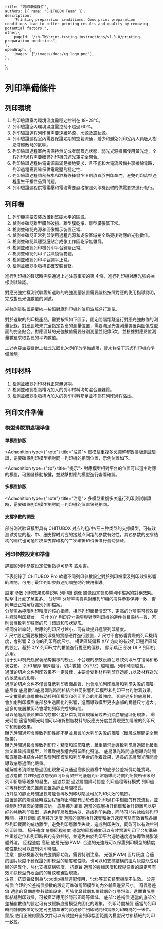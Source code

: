 	title: "列印準備條件",
	authors: [{ name: "CHITUBOX Team" }],
	description:
		"Printing preparation conditions. Good print preparation conditions lead to better printing results and quality by removing potential factors.",
	other:{
		pageId: "/zh-TW/print-testing-instructions/v1.0.0/printing-preparation-conditions",
	},
	openGraph: {
		images: ["/images/docs/og_logo.png"],
	},
};

# 列印準備條件

## 列印環境

1. 列印驗證室內環境溫度需穩定控制在 18~28℃。
2. 列印驗證室內環境濕度需控制不超過 60%。
3. 列印驗證過程列印機需要遠離熱源、水源及震動源。
4. 列印驗證過程室內需要保證定期的空氣流通，減少和避免列印室內人員吸入樹脂液體散發的氣味。
5. 列印驗證過程室內需保持無光或者弱藍光狀態，弱光光源推薦使用黃光燈，全程列印過程需要確保列印機的遮光罩完全閉合。
6. 列印驗證過程供電電源需滿足接地要求，且不能和大電流設備共享接線電路，列印過程需要確保供電電壓的穩定性。
7. 列印驗證過程請勿將水和酒精等揮發性溶劑放置於列印室內，避免列印成型過程產生干擾性品質問題。
8. 列印驗證過程供電電壓和電流需要嚴格按照列印機設備的供電要求進行執行。

## 列印機

1. 列印機需要安裝放置到堅硬水平的區域。
2. 檢測並確認離型膜無破損、離型膜乾淨、離型膜張緊正常。
3. 檢測並確認光源和圖像顯示裝置正常。
4. 檢測並確認正常列印使用過程光源和成像區域完全點亮後對應的光強數值。
5. 檢測並確認與離型膜貼合成像工作區乾淨無雜質。
6. 檢測並確認列印機列印平台鎖緊正常。
7. 檢測並確認列印平台無殘留物體。
8. 檢測並確認列印平台調平正常。
9. 檢測並確認樹脂槽正確安裝鎖緊。

進行列印機的確認時需要通過上述注意事項的第 4 條，進行列印機對應光強的抽樣測試確認。

對應光強抽樣測試驗證所選取的光強測量裝置需要嚴格按照對應的使用指導說明，完成對應光強數值的測試。

<Admonition type="warning" title="警告">
	光強測量裝置需要統一按照對應列印機的使用波段進行測量。
</Admonition>

對於選取的列印機產品，需要按照如下圖示，固定間隔距離進行對應光強數值的測量記錄，對應區域未完全指定對應的測量位置，需要滿足光強測量裝置與圖像成型面的完全貼合，對應區域的光強數值需要分別測量並記錄5次，並根據對應點位測量數值求取對應的平均數值。

<ImageContainer src="/images/docs/zh-CN/chitubox-printing-test/1.x.x/test-preparation/front-of-printer.svg" />

<Admonition type="note" title="注意">
	上述內容主要針對上拉式光固化3d列印的準備處理，暫未包括下沉式列印機的準備說明。
</Admonition>

## 列印材料

1. 檢測並確認列印材料正常無過期。
2. 檢測並確認樹脂槽內加入的列印材料均勻混合無雜質。
3. 檢測並確認樹脂槽內加入的列印材料充足並不會在列印過程溢出。

## 列印文件準備

### 模型排版預處理準備

#### 單模型排版

<Admonition type={"note"} title="注意">
	單模型重複多次調整參數排版測試驗證，需要確保列印模型相對同一列印機的相同位置，示例位置如下。
</Admonition>

<ImageContainer src="/images/docs/zh-CN/chitubox-printing-test/1.x.x/test-preparation/single-model_001.png" />

<Admonition type={"tip"} title="提示">
	對應模型相對平台的位置可以選中對應的模型，可觸發移動按鍵，並點擊對應的模型進行查看確認。
</Admonition>

#### 多模型排版

<Admonition type={"note"} title="注意">
	多模型重複多次進行列印測試驗證時，需要確保列印模型相對同一列印機的位置保持相同。
</Admonition>

#### 支撐參數的調整

部分测试验证模型具有 CHITUBOX 对应的粗/中/细三种类型的支撑模型，可有效测试对应的粗、中、细支撑时对应的接触点间距的参数有效性，其它参数的支撑结构的测试也可通过模型支撑结构的二次编辑和设置进行测试验证。

### 列印參數設定和準備

詳細的列印參數設定使用指導可參考 <Link href="https://manual.chitubox.com/zh-CN/chitubox-pro/latest/setting-up/configure-print-parameters">説明書</Link>。

下表記錄了 CHITUBOX Pro 軟體不同列印參數設定對於列印檔案及列印效果影響的說明，可用于最佳列印參數適配調整時的使用指導。

<ResponsiveTable>
	<thead>
		<tr>
			<th>設定</th>
			<th>參數</th>
			<th>列印效果影響説明</th>
		</tr>
	</thead>
	<tbody>
		<tr>
			<td className="min-w-20" rowSpan="5">
				列印機
			</td>
			<td>鏡像</td>
			<td>
				鏡像設定會影響列印檔案的對稱效果。點擊<Link href="https://www.chitubox.com/zh-Hans/academy/tutorials/chitubox-basic/manual/guide-for-mirror-parameters-in-chitubox">
					📖此處</Link>了解更多。
			</td>
		</tr>
		<tr>
			<td>分辨率</td>
			<td>
				分辨率需要與對應列印機的硬件參數保持一致，否則無法正常解析識別列印檔案。<br />
				分辨率為極限列印精度的核心指標，相同列印面積情況下，更高的分辨率可有效提升極限列印精度。
			</td>
		</tr>
		<tr>
			<td>尺寸</td>
			<td>
				X/Y 列印尺寸需要與對應列印機的硬件參數保持一致，否則會導致列印檔案的尺寸錯誤和形狀變形。<br />
				相同分辨率時，對應的列印尺寸越小，可有效提升極限列印精度。<br />
				Z 尺寸設定需要根據列印機的實際硬件進行設置，Z 尺寸不會影響實際的列印機精度，會影響 Z 方向的列印高度尺寸。
			</td>
		</tr>
		<tr>
			<td>構建區域偏移</td>
			<td>
				X/Y 方向的有效列印邊界區域的設定。基於 X/Y
				列印尺寸的數值進行對應的偏移。
			</td>
		</tr>
		<tr>
			<td>顯示矯正</td>
			<td>
				部分 DLP 列印机适用。<br />
				用于列印机光机安装结构偏移的校正，不合理的参数设置会导致列印尺寸错误和形状变形。
			</td>
		</tr>
		<tr>
			<td rowSpan="14">列印</td>
			<td>層厚 </td>
			<td>
				層厚越薄，切片數據（X/Y/Z）越精細，列印時間越長。<br />
				過薄的切片文件列印效果不一定最佳，主要會受到材料列印穿透能力以及材料對光的敏感度的影響。<br />
				過厚的切片文件不僅會降低列印表面品質，也會增加列印斷層和列印失敗的風險。
			</td>
		</tr>
		<tr>
			<td>底层数 </td>
			<td>
				底層數和底層曝光時間相結合共同影響列印模型和列印平台的附着效果。一定數量的底層數有助於列印模型和列印平台的附着強度。
				但是過多的底層數，會加劇列印模型底部發生過固化的影響，進而導致模型更多底部的實體尺寸過大；過多的底層數同時會增加列印完成的時間。<br />
				可以通過高級設置中的底部公差补偿功能實現緩解或者消除底層過固化現象。
			</td>
		</tr>
		<tr>
			<td>曝光時間</td>
			<td>
				適當的曝光時間可以確保樹脂材料的反應充分度並實現更加精確的列印尺寸和細節效果。<br />
				曝光時間過短會導致列印性能不足並且會加大列印失敗的風險（斷層或層間完全無銜接）。<br />
				曝光時間過長會導致列印尺寸精度和細節降低，嚴重情況會導致列印層過固化嚴重無法準確辨識模型，並導致樹脂槽內殘留固化殘渣。
			</td>
		</tr>
		<tr>
			<td>底層曝光時間</td>
			<td>
				底層曝光時間和底層數相結合共同影響列印模型和列印平台的附着效果，過長的底層曝光時間會導致底層過固化嚴重。<br />
				緩解或者消除底層過固化現象可以通過高級設置欄中的底部公差補償功能實現。
			</td>
		</tr>
		<tr>
			<td>過渡層數</td>
			<td rowSpan="3">
				合理的過渡層設置可以有效控制底層到正常層曝光時間的突變所帶來的列印斷層等現象的發生。
			</td>
		</tr>
		<tr>
			<td>過渡類型</td>
		</tr>
		<tr>
			<td>過渡層間隔時間差</td>
		</tr>
		<tr>
			<td>列印過程等待模式</td>
			<td>
				列印過程等待模式優先推薦設置為靜止時間模式。<br />
				抬升後的靜止時間過長可能會導致列印缺陷並增加列印失敗的風險。<br />
				設置適當的燈滅延時或回程後靜止時間有助於改善列印過程中樹脂的有效流動，並控制列印表面的液體波動。
			</td>
		</tr>
		<tr>
			<td>底層擡升距離</td>
			<td rowSpan="2">
				適當的底層抬升距離和抬升距離可以更好的輔助列印離型，避免列印層離型失效，造成列印失敗，同時可以有效控制列印時間。
			</td>
		</tr>
		<tr>
			<td>擡升距離</td>
		</tr>
		<tr>
			<td>底層擡升速度</td>
			<td rowSpan="2">
				適當的底層抬升速度和抬升速度可以有效實現各類型列印截面的成功離型，避免列印層離型失效，造成列印失敗，同時可以有效控制列印時間。
			</td>
		</tr>
		<tr>
			<td>擡升速度</td>
		</tr>
		<tr>
			<td>底層回程速度</td>
			<td rowSpan="2">
				適當的回程速度可以有效實現列印平台的準確性重複定位和列印時長的有效控制，並避免由於列印平台運動速度過快導致樹脂液體外溢。
			</td>
		</tr>
		<tr>
			<td>回程速度</td>
		</tr>
		<tr>
			<td rowSpan="9">高級</td>
			<td>底層光强(PWM)</td>
			<td rowSpan="2">
				合適的光強既可以保證列印模型的精度和性能也可以控制列印時間。<br />
				注意：部分機器沒有光強調節功能，需要特別注意。
			</td>
		</tr>
		<tr>
			<td>光强(PWM)</td>
		</tr>
		<tr>
			<td>圖片灰度</td>
			<td>
				合適的圖片灰度不僅保證列印模型的精度和性能，也可以和支撑結構的圖片灰度形成明顯的差異化，強化支撑結構強度。
			</td>
		</tr>
		<tr>
			<td>抗鋸齒</td>
			<td>
				適當的邊緣灰度和模糊像素的設定可有效消除模型外表面的的層紋和鋸齒現象。<br />
				注意：抗鋸齒級別為*.cbddlp機型適配使用，*.ctb等其它類型機型不生效。
			</td>
		</tr>
		<tr>
			<td>公差補償</td>
			<td>合理的公差補償參數的設定可準確調節模型的內外輪廓邊界尺寸。</td>
		</tr>
		<tr>
			<td>奇偶層差值</td>
			<td>
				適當的奇偶層參數數值設定，可強化奇數層和偶數層的分層現象，進而實現層狀結構列印效果，可被廣泛應用於隱形正畸等領域。
			</td>
		</tr>
		<tr>
			<td>底部公差補償</td>
			<td>
				適當的底部公差補償數值的設定可有效緩解底層模型光固化的現象。
			</td>
		</tr>
		<tr>
			<td>列印時間補償</td>
			<td>
				適當的列印時間補償數值的設定可更加準確的實現預估列印時間和實際列印時間的一致性。
			</td>
		</tr>
		<tr>
			<td>蒙版</td>
			<td>
				使用正確的蒙版文件可以有效提升全列印幅面範圍內模型尺寸和精細的列印一致性。
			</td>
		</tr>
	</tbody>
</ResponsiveTable>
